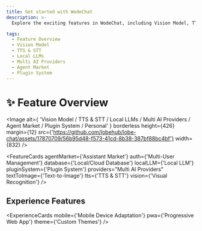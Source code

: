 ```yaml
---
title: Get started with WodeChat
description: >-
  Explore the exciting features in WodeChat, including Vision Model, TTS & STT, Local LLMs, and Multi AI Providers. Discover more about Agent Market, Plugin System, and Personalization.

tags:
  - Feature Overview
  - Vision Model
  - TTS & STT
  - Local LLMs
  - Multi AI Providers
  - Agent Market
  - Plugin System
---
```


# ✨ Feature Overview

<Image
  alt={
  'Vision Model / TTS & STT / Local LLMs / Multi AI Providers / Agent Market / Plugin System / Personal'
}
  borderless
  height={426}
  margin={12}
  src={'https://github.com/lobehub/lobe-chat/assets/17870709/56b95d48-f573-41cd-8b38-387bf88bc4bf'}
  width={832}
/>

<FeatureCards agentMarket={'Assistant Market'} auth={'Multi-User Management'} database={'Local/Cloud Database'} localLLM={'Local LLM'} pluginSystem={'Plugin System'} providers="Multi AI Providers" textToImage={'Text-to-Image'} tts={'TTS & STT'} vision={'Visual Recognition'} />

## Experience Features

<ExperienceCards mobile={'Mobile Device Adaptation'} pwa={'Progressive Web App'} theme={'Custom Themes'} />
